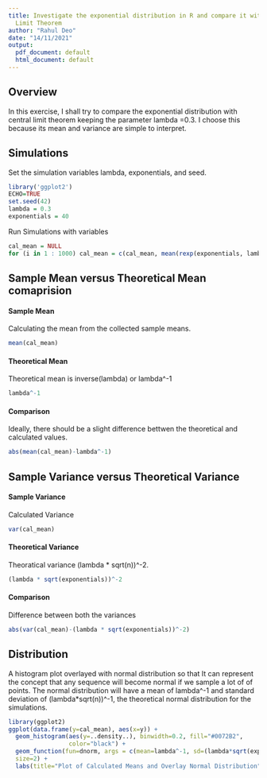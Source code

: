 ```yaml
---
title: Investigate the exponential distribution in R and compare it with the Central
  Limit Theorem
author: "Rahul Deo"
date: "14/11/2021"
output:
  pdf_document: default
  html_document: default
---
```


## Overview
In this exercise, I shall try to compare the exponential distribution with central limit theorem keeping the parameter lambda =0.3. I choose this because its mean and variance are simple to interpret. 


## Simulations
Set the simulation variables lambda, exponentials, and seed.
```r
library('ggplot2')
ECHO=TRUE
set.seed(42)
lambda = 0.3
exponentials = 40
```

Run Simulations with variables
```r
cal_mean = NULL
for (i in 1 : 1000) cal_mean = c(cal_mean, mean(rexp(exponentials, lambda)))
```


## Sample Mean versus Theoretical Mean comaprision 
#### Sample Mean
Calculating the mean from the collected sample means.
```r
mean(cal_mean)
```

#### Theoretical Mean
Theoretical mean is inverse(lambda) or lambda^-1
```r
lambda^-1
```

#### Comparison
Ideally, there should be a slight difference bettwen the theoretical and calculated values.
```r
abs(mean(cal_mean)-lambda^-1)
```


## Sample Variance versus Theoretical Variance
#### Sample Variance
Calculated Variance
```r
var(cal_mean)
```

#### Theoretical Variance
Theoratical variance 
(lambda * sqrt(n))^-2.
```r
(lambda * sqrt(exponentials))^-2
```

#### Comparison
Difference between both the variances
```r
abs(var(cal_mean)-(lambda * sqrt(exponentials))^-2)
```


## Distribution
A histogram plot overlayed with normal distribution so that It can represent the concept that any sequence will become normal if we sample a lot of of points. The normal distribution will have a mean of lambda^-1 and standard deviation of (lambda*sqrt(n))^-1, the theoretical normal distribution for the simulations.
```r
library(ggplot2)
ggplot(data.frame(y=cal_mean), aes(x=y)) + 
  geom_histogram(aes(y=..density..), binwidth=0.2, fill="#0072B2", 
                 color="black") +
  geom_function(fun=dnorm, args = c(mean=lambda^-1, sd=(lambda*sqrt(exponentials))^-1),
  size=2) +
  labs(title="Plot of Calculated Means and Overlay Normal Distribution", x="Drawn sample Mean")
```
